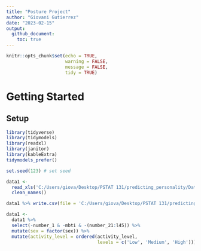 ```yaml
---
title: "Posture Project"
author: "Giovani Gutierrez"
date: "2023-02-15"
output: 
  github_document:
    toc: true
---
```


```r
knitr::opts_chunk$set(echo = TRUE, 
                      warning = FALSE, 
                      message = FALSE,
                      tidy = TRUE)
```

# Getting Started

## Setup
```r
library(tidyverse)
library(tidymodels)
library(readxl)
library(janitor)
library(kableExtra)
tidymodels_prefer()

set.seed(123) # set seed
```

```r
data1 <- 
  read_xls('C:/Users/giova/Desktop/PSTAT 131/predicting_personality/Data/Posture_Data.xls') %>% 
  clean_names()

data1 %>% write.csv(file = 'C:/Users/giova/Desktop/PSTAT 131/predicting_personality/Data/raw_data.csv')

data1 <- 
  data1 %>% 
  select(-number_1 & -mbti & -(number_21:l45)) %>% 
  mutate(sex = factor(sex)) %>% 
  mutate(activity_level = ordered(activity_level,
                                  levels = c('Low', 'Medium', 'High')))
```


